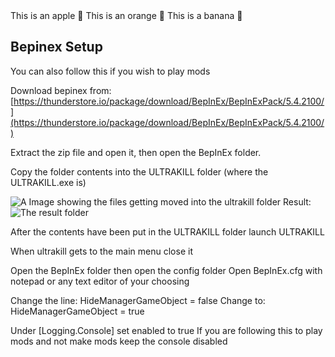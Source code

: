 
<Tabs>
  <TabItem value="apple" label="Apple" default>
    This is an apple 🍎
  </TabItem>
  <TabItem value="orange" label="Orange">
    This is an orange 🍊
  </TabItem>
  <TabItem value="banana" label="Banana">
    This is a banana 🍌
  </TabItem>
</Tabs>

## Bepinex Setup

You can also follow this if you wish to play mods

Download bepinex from: [https://thunderstore.io/package/download/BepInEx/BepInExPack/5.4.2100/](https://thunderstore.io/package/download/BepInEx/BepInExPack/5.4.2100/)

Extract the zip file and open it, then open the BepInEx folder.

Copy the folder contents into the ULTRAKILL folder (where the ULTRAKILL.exe is)

![A Image showing the files getting moved into the ultrakill folder](./img/BepInExMoving.png "height: 240px;")
Result:
![The result folder](./img/BepInExResult.png "height: 240px;")

After the contents have been put in the ULTRAKILL folder launch ULTRAKILL

When ultrakill gets to the main menu close it

Open the BepInEx folder then open the config folder
Open BepInEx.cfg with notepad or any text editor of your choosing

Change the line:
HideManagerGameObject = false
Change to:
HideManagerGameObject = true

Under [Logging.Console]
set enabled to true
If you are following this to play mods and not make mods keep the console disabled


